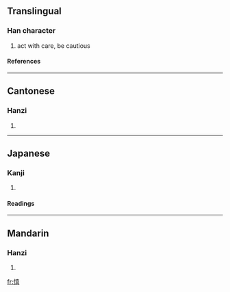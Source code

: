 {{see|愼}}

==Translingual==
===Han character===
{{Han char|rn=61|rad=心|as=10|sn=13|four=9408<sub>1</sub>|canj=心十月金 (PJBC)}}
# act with care, be cautious
====References====
{{Han ref|kx=0398.261|dkj=11024|dj=0735.350|hdz=42336.020|uh=614E|ud=24910|bh=B756|bd=46934}}
----
==Cantonese==
===Hanzi===
{{yue-hanzi|jyut=|y=san6}}
# {{defn|Cantonese}}
----
==Japanese==
===Kanji===
{{ja-kanji|grade=c|rs=心10}}
# {{defn|Japanese}} 
====Readings====
{{ja-readings|on=[[しん]] (shin)|kun=[[つつしむ]] (tsutsushimu), [[つつしみ]] (tsutsushimi)}}
----
==Mandarin==
===Hanzi===
{{cmn-hanzi|pin=[[shèn]] (shen4)|wg=shen<sup>4</sup>}}
# {{defn|Mandarin}}

[[fr:慎]]